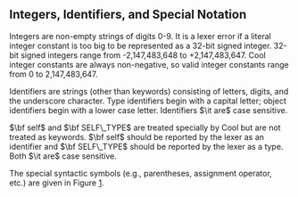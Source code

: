== Integers, Identifiers, and Special Notation ==

Integers are non-empty strings of digits 0-9. It is a lexer error if a literal integer constant is too big to be represented as a 32-bit signed integer. 32-bit signed integers range from -2,147,483,648 to +2,147,483,647. Cool integer constants are always non-negative, so valid integer constants range from 0 to 2,147,483,647.

Identifiers are strings (other than keywords) consisting of letters, digits, and the underscore character. Type identifiers begin with a capital letter; object identifiers begin with a lower case letter. Identifiers $\it are$ case sensitive.

$\bf self$ and $\bf SELF\_TYPE$ are treated specially by Cool but are not treated as keywords. $\bf self$ should be reported by the lexer as an identifier and $\bf SELF\_TYPE$ should be reported by the lexer as a type. Both $\it are$ case sensitive.

The special syntactic symbols (e.g., parentheses, assignment operator, etc.) are given in Figure [[Cool Syntax|1]].
